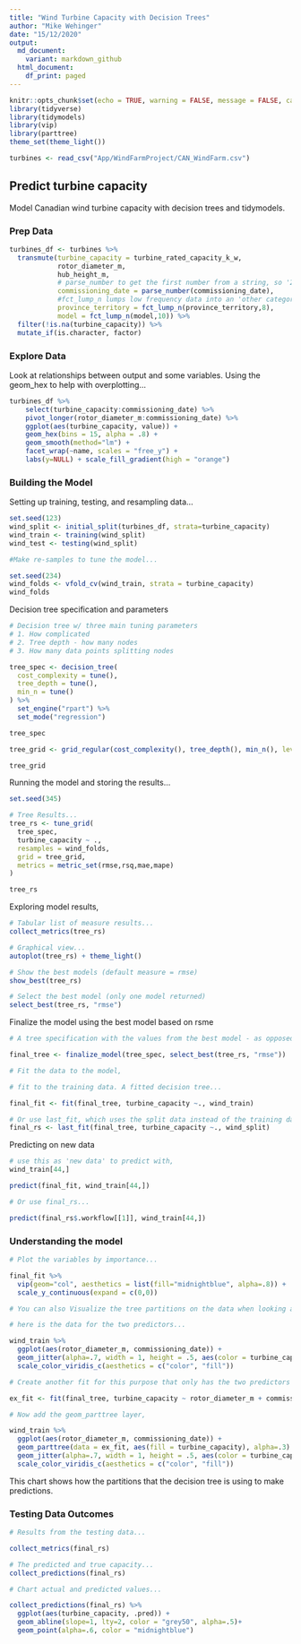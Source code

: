 ```yaml
---
title: "Wind Turbine Capacity with Decision Trees"
author: "Mike Wehinger"
date: "15/12/2020"
output:
  md_document:
    variant: markdown_github
  html_document:
    df_print: paged
---
```


```r
knitr::opts_chunk$set(echo = TRUE, warning = FALSE, message = FALSE, cache = TRUE)
library(tidyverse)
library(tidymodels)
library(vip)
library(parttree)
theme_set(theme_light())

turbines <- read_csv("App/WindFarmProject/CAN_WindFarm.csv")
```

## Predict turbine capacity

Model Canadian wind turbine capacity with decision trees and tidymodels. 

### Prep Data
```r

turbines_df <- turbines %>% 
  transmute(turbine_capacity = turbine_rated_capacity_k_w,
            rotor_diameter_m,
            hub_height_m, 
            # parse_number to get the first number from a string, so '2014/2015' becomes 2014 
            commissioning_date = parse_number(commissioning_date), 
            #fct_lump_n lumps low frequency data into an 'other category'
            province_territory = fct_lump_n(province_territory,8),
            model = fct_lump_n(model,10)) %>%
  filter(!is.na(turbine_capacity)) %>%
  mutate_if(is.character, factor)

```

### Explore Data

Look at relationships between output and some variables. Using the geom_hex to help with overplotting...

```r

turbines_df %>%
    select(turbine_capacity:commissioning_date) %>%
    pivot_longer(rotor_diameter_m:commissioning_date) %>%
    ggplot(aes(turbine_capacity, value)) +
    geom_hex(bins = 15, alpha = .8) + 
    geom_smooth(method="lm") +
    facet_wrap(~name, scales = "free_y") +
    labs(y=NULL) + scale_fill_gradient(high = "orange")

```

### Building the Model

Setting up training, testing, and resampling data...

```r

set.seed(123)
wind_split <- initial_split(turbines_df, strata=turbine_capacity)
wind_train <- training(wind_split)
wind_test <- testing(wind_split)

#Make re-samples to tune the model...

set.seed(234)
wind_folds <- vfold_cv(wind_train, strata = turbine_capacity)
wind_folds

```

Decision tree specification and parameters 

```r

# Decision tree w/ three main tuning parameters 
# 1. How complicated
# 2. Tree depth - how many nodes
# 3. How many data points splitting nodes 

tree_spec <- decision_tree(
  cost_complexity = tune(),
  tree_depth = tune(),
  min_n = tune()
) %>%
  set_engine("rpart") %>%
  set_mode("regression")

tree_spec

tree_grid <- grid_regular(cost_complexity(), tree_depth(), min_n(), levels=4)

tree_grid

```

Running the model and storing the results...

```r

set.seed(345)

# Tree Results...
tree_rs <- tune_grid(
  tree_spec,
  turbine_capacity ~ .,
  resamples = wind_folds,
  grid = tree_grid,
  metrics = metric_set(rmse,rsq,mae,mape)
)

tree_rs

```

Exploring model results, 

```r

# Tabular list of measure results...
collect_metrics(tree_rs)

# Graphical view...
autoplot(tree_rs) + theme_light()

# Show the best models (default measure = rmse)
show_best(tree_rs)

# Select the best model (only one model returned) 
select_best(tree_rs, "rmse")

```
Finalize the model using the best model based on rsme

```r

# A tree specification with the values from the best model - as opposed to the above where the values were determined by tune() 

final_tree <- finalize_model(tree_spec, select_best(tree_rs, "rmse"))

# Fit the data to the model,

# fit to the training data. A fitted decision tree...

final_fit <- fit(final_tree, turbine_capacity ~., wind_train)

# Or use last_fit, which uses the split data instead of the training data. It fits to the training data and is evaluated on the test data...  
final_rs <- last_fit(final_tree, turbine_capacity ~., wind_split)


```

Predicting on new data

```r

# use this as 'new data' to predict with,
wind_train[44,]

predict(final_fit, wind_train[44,])

# Or use final_rs...

predict(final_rs$.workflow[[1]], wind_train[44,])

```

### Understanding the model


```r

# Plot the variables by importance... 

final_fit %>% 
  vip(geom="col", aesthetics = list(fill="midnightblue", alpha=.8)) +
  scale_y_continuous(expand = c(0,0))

# You can also Visualize the tree partitions on the data when looking at one or two variables. Here is an example with two predictors...

# here is the data for the two predictors...

wind_train %>% 
  ggplot(aes(rotor_diameter_m, commissioning_date)) +
  geom_jitter(alpha=.7, width = 1, height = .5, aes(color = turbine_capacity)) +
  scale_color_viridis_c(aesthetics = c("color", "fill"))

# Create another fit for this purpose that only has the two predictors

ex_fit <- fit(final_tree, turbine_capacity ~ rotor_diameter_m + commissioning_date, wind_train)

# Now add the geom_parttree layer,

wind_train %>% 
  ggplot(aes(rotor_diameter_m, commissioning_date)) +
  geom_parttree(data = ex_fit, aes(fill = turbine_capacity), alpha=.3) +
  geom_jitter(alpha=.7, width = 1, height = .5, aes(color = turbine_capacity)) +
  scale_color_viridis_c(aesthetics = c("color", "fill"))

```

This chart shows how the partitions that the decision tree is using to make predictions. 

### Testing Data Outcomes

```r

# Results from the testing data...

collect_metrics(final_rs)

# The predicted and true capacity... 
collect_predictions(final_rs)

# Chart actual and predicted values...

collect_predictions(final_rs) %>%
  ggplot(aes(turbine_capacity, .pred)) +
  geom_abline(slope=1, lty=2, color = "grey50", alpha=.5)+
  geom_point(alpha=.6, color = "midnightblue")
```